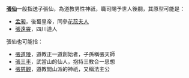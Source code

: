 '''[[張仙|張仙]]'''一般指送子張仙，為道教男性神祇，職司賜予世人後嗣，其原型可能是：
*[[送子張仙#孟昶說|孟昶]]，後蜀皇帝，同參[[花蕊夫人_(後蜀)|花蕊夫人]]
*[[送子張仙#張遠霄說|張遠霄]]，四川道人

張仙也可能指：
*[[張道陵|張道陵]]，道教正一道創始者，子孫稱張天師
*[[張三丰|張三丰]]，武當山的仙人，抱持三教合一思想
*[[張慈觀|張慈觀]]，道教閭山派的神祇，又稱法主公

{{消歧义|cat=二字消歧義}}